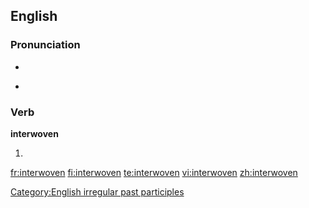 ==English==

===Pronunciation===
* {{IPA|/'ɪntərwovən/}}
* {{audio|en-us-interwoven.ogg|Audio (US)}}
*: {{rhymes|əʊvən}}

===Verb===
'''interwoven'''

# {{past participle of|[[interweave]]}}

[[Category:English irregular past participles]]

[[fr:interwoven]]
[[fi:interwoven]]
[[te:interwoven]]
[[vi:interwoven]]
[[zh:interwoven]]